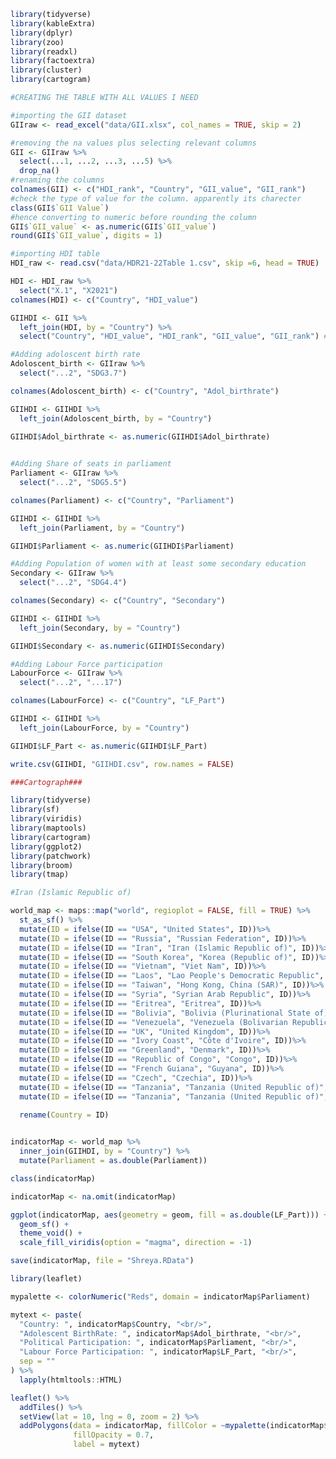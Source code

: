 ```r
library(tidyverse)
library(kableExtra)
library(dplyr)
library(zoo)
library(readxl)
library(factoextra)
library(cluster)
library(cartogram)
```

```r
#CREATING THE TABLE WITH ALL VALUES I NEED

#importing the GII dataset
GIIraw <- read_excel("data/GII.xlsx", col_names = TRUE, skip = 2)

#removing the na values plus selecting relevant columns
GII <- GIIraw %>% 
  select(...1, ...2, ...3, ...5) %>% 
  drop_na()
#renaming the columns
colnames(GII) <- c("HDI_rank", "Country", "GII_value", "GII_rank")
#check the type of value for the column. apparently its charecter
class(GII$`GII Value`)
#hence converting to numeric before rounding the column
GII$`GII_value` <- as.numeric(GII$`GII_value`)
round(GII$`GII_value`, digits = 1)

#importing HDI table
HDI_raw <- read.csv("data/HDR21-22Table 1.csv", skip =6, head = TRUE)

HDI <- HDI_raw %>% 
  select("X.1", "X2021")
colnames(HDI) <- c("Country", "HDI_value")

GIIHDI <- GII %>% 
  left_join(HDI, by = "Country") %>% 
  select("Country", "HDI_value", "HDI_rank", "GII_value", "GII_rank") #rearranging columns
```
```r
#Adding adoloscent birth rate
Adoloscent_birth <- GIIraw %>% 
  select("...2", "SDG3.7")

colnames(Adoloscent_birth) <- c("Country", "Adol_birthrate")

GIIHDI <- GIIHDI %>% 
  left_join(Adoloscent_birth, by = "Country")

GIIHDI$Adol_birthrate <- as.numeric(GIIHDI$Adol_birthrate)
  
```

```r
#Adding Share of seats in parliament
Parliament <- GIIraw %>% 
  select("...2", "SDG5.5")

colnames(Parliament) <- c("Country", "Parliament")

GIIHDI <- GIIHDI %>% 
  left_join(Parliament, by = "Country")

GIIHDI$Parliament <- as.numeric(GIIHDI$Parliament)

```

```r
#Adding Population of women with at least some secondary education
Secondary <- GIIraw %>% 
  select("...2", "SDG4.4")

colnames(Secondary) <- c("Country", "Secondary")

GIIHDI <- GIIHDI %>% 
  left_join(Secondary, by = "Country")

GIIHDI$Secondary <- as.numeric(GIIHDI$Secondary)

```

```r
#Adding Labour Force participation
LabourForce <- GIIraw %>% 
  select("...2", "...17")

colnames(LabourForce) <- c("Country", "LF_Part")

GIIHDI <- GIIHDI %>% 
  left_join(LabourForce, by = "Country")

GIIHDI$LF_Part <- as.numeric(GIIHDI$LF_Part)

```

```r
write.csv(GIIHDI, "GIIHDI.csv", row.names = FALSE)
```

```r
###Cartograph###

library(tidyverse)
library(sf)
library(viridis)
library(maptools)
library(cartogram)
library(ggplot2)
library(patchwork)
library(broom)
library(tmap)
```

```r

#Iran (Islamic Republic of)

world_map <- maps::map("world", regioplot = FALSE, fill = TRUE) %>%
  st_as_sf() %>%
  mutate(ID = ifelse(ID == "USA", "United States", ID))%>%
  mutate(ID = ifelse(ID == "Russia", "Russian Federation", ID))%>%
  mutate(ID = ifelse(ID == "Iran", "Iran (Islamic Republic of)", ID))%>%
  mutate(ID = ifelse(ID == "South Korea", "Korea (Republic of)", ID))%>%
  mutate(ID = ifelse(ID == "Vietnam", "Viet Nam", ID))%>%
  mutate(ID = ifelse(ID == "Laos", "Lao People's Democratic Republic", ID))%>%
  mutate(ID = ifelse(ID == "Taiwan", "Hong Kong, China (SAR)", ID))%>%
  mutate(ID = ifelse(ID == "Syria", "Syrian Arab Republic", ID))%>%
  mutate(ID = ifelse(ID == "Eritrea", "Eritrea", ID))%>%
  mutate(ID = ifelse(ID == "Bolivia", "Bolivia (Plurinational State of)", ID))%>%
  mutate(ID = ifelse(ID == "Venezuela", "Venezuela (Bolivarian Republic of)", ID))%>%
  mutate(ID = ifelse(ID == "UK", "United Kingdom", ID))%>%
  mutate(ID = ifelse(ID == "Ivory Coast", "Côte d'Ivoire", ID))%>%
  mutate(ID = ifelse(ID == "Greenland", "Denmark", ID))%>%
  mutate(ID = ifelse(ID == "Republic of Congo", "Congo", ID))%>%
  mutate(ID = ifelse(ID == "French Guiana", "Guyana", ID))%>%
  mutate(ID = ifelse(ID == "Czech", "Czechia", ID))%>%
  mutate(ID = ifelse(ID == "Tanzania", "Tanzania (United Republic of)", ID))%>%
  mutate(ID = ifelse(ID == "Tanzania", "Tanzania (United Republic of)", ID))%>%
  
  rename(Country = ID)


indicatorMap <- world_map %>%
  inner_join(GIIHDI, by = "Country") %>%
  mutate(Parliament = as.double(Parliament))

class(indicatorMap)

indicatorMap <- na.omit(indicatorMap)

ggplot(indicatorMap, aes(geometry = geom, fill = as.double(LF_Part))) +
  geom_sf() +
  theme_void() +
  scale_fill_viridis(option = "magma", direction = -1)

save(indicatorMap, file = "Shreya.RData")


```

```r
library(leaflet)

mypalette <- colorNumeric("Reds", domain = indicatorMap$Parliament)

mytext <- paste(
  "Country: ", indicatorMap$Country, "<br/>",
  "Adolescent BirthRate: ", indicatorMap$Adol_birthrate, "<br/>",
  "Political Participation: ", indicatorMap$Parliament, "<br/>",
  "Labour Force Participation: ", indicatorMap$LF_Part, "<br/>",
  sep = ""
) %>%
  lapply(htmltools::HTML)

leaflet() %>%
  addTiles() %>%
  setView(lat = 10, lng = 0, zoom = 2) %>%
  addPolygons(data = indicatorMap, fillColor = ~mypalette(indicatorMap$Parliament), stroke = FALSE,
              fillOpacity = 0.7,
              label = mytext)
```





